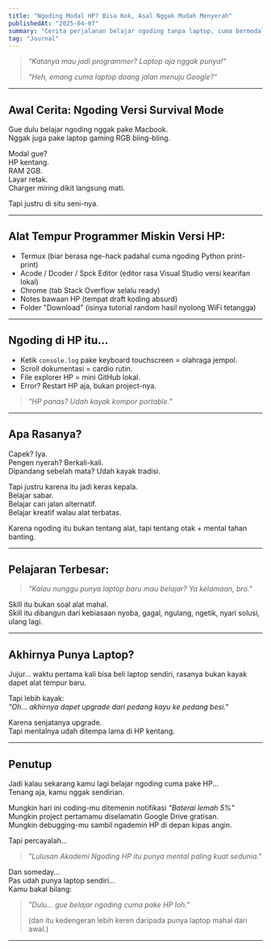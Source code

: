 ```yaml
---
title: "Ngoding Modal HP? Bisa Kok, Asal Nggak Mudah Menyerah"
publishedAt: "2025-04-07"
summary: "Cerita perjalanan belajar ngoding tanpa laptop, cuma bermodalkan HP jadul, internet sekarat, dan mental baja."
tag: "Journal"
---
```


> *"Katanya mau jadi programmer? Laptop aja nggak punya!"*  
>  
> *"Heh, emang cuma laptop doang jalan menuju Google?"*

---

## Awal Cerita: Ngoding Versi Survival Mode

Gue dulu belajar ngoding nggak pake Macbook.  
Nggak juga pake laptop gaming RGB bling-bling.  

Modal gue?  
HP kentang.  
RAM 2GB.  
Layar retak.  
Charger miring dikit langsung mati.  

Tapi justru di situ seni-nya.

---

## Alat Tempur Programmer Miskin Versi HP:

- Termux (biar berasa nge-hack padahal cuma ngoding Python print-print)
- Acode / Dcoder / Spck Editor (editor rasa Visual Studio versi kearifan lokal)
- Chrome (tab Stack Overflow selalu ready)
- Notes bawaan HP (tempat draft koding absurd)
- Folder "Download" (isinya tutorial random hasil nyolong WiFi tetangga)

---

## Ngoding di HP itu...

- Ketik `console.log` pake keyboard touchscreen = olahraga jempol.
- Scroll dokumentasi = cardio rutin.
- File explorer HP = mini GitHub lokal.
- Error? Restart HP aja, bukan project-nya.

> *"HP panas? Udah kayak kompor portable."*

---

## Apa Rasanya?

Capek? Iya.  
Pengen nyerah? Berkali-kali.  
Dipandang sebelah mata? Udah kayak tradisi.

Tapi justru karena itu jadi keras kepala.  
Belajar sabar.  
Belajar cari jalan alternatif.  
Belajar kreatif walau alat terbatas.

Karena ngoding itu bukan tentang alat, tapi tentang otak + mental tahan banting.

---

## Pelajaran Terbesar:

> *"Kalau nunggu punya laptop baru mau belajar? Ya kelamaan, bro."*

Skill itu bukan soal alat mahal.  
Skill itu dibangun dari kebiasaan nyoba, gagal, ngulang, ngetik, nyari solusi, ulang lagi.

---

## Akhirnya Punya Laptop? 

Jujur... waktu pertama kali bisa beli laptop sendiri, rasanya bukan kayak dapet alat tempur baru.

Tapi lebih kayak:  
*"Oh... akhirnya dapet upgrade dari pedang kayu ke pedang besi."*

Karena senjatanya upgrade.  
Tapi mentalnya udah ditempa lama di HP kentang.

---

## Penutup

Jadi kalau sekarang kamu lagi belajar ngoding cuma pake HP...  
Tenang aja, kamu nggak sendirian.  

Mungkin hari ini coding-mu ditemenin notifikasi *"Baterai lemah 5%"*  
Mungkin project pertamamu diselamatin Google Drive gratisan.  
Mungkin debugging-mu sambil ngademin HP di depan kipas angin.

Tapi percayalah...

> *"Lulusan Akademi Ngoding HP itu punya mental paling kuat sedunia."*

Dan someday...  
Pas udah punya laptop sendiri...  
Kamu bakal bilang:

> *"Dulu... gue belajar ngoding cuma pake HP loh."*  
>  
> (dan itu kedengeran lebih keren daripada punya laptop mahal dari awal.)

---